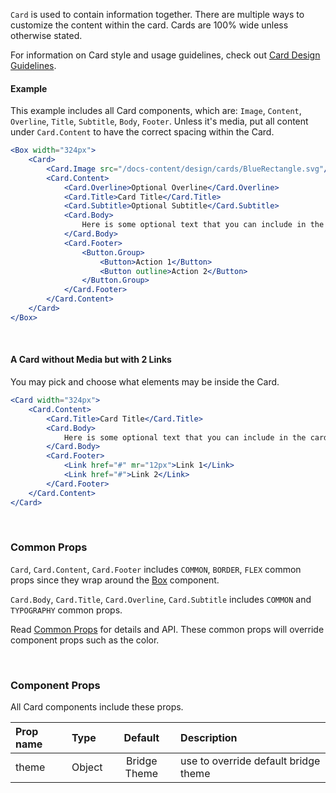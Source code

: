 


`Card` is used to contain information together. There are multiple ways to customize the content within the card. Cards are 100% wide unless otherwise stated.

For information on Card style and usage guidelines, check out [Card Design Guidelines](/design/card).

#### Example

This example includes all Card components, which are: `Image`, `Content`, `Overline`, `Title`, `Subtitle`, `Body`, `Footer`. Unless it's media, put all content under `Card.Content` to have the correct spacing within the Card.

```jsx live
<Box width="324px">
    <Card>
        <Card.Image src="/docs-content/design/cards/BlueRectangle.svg"/>
        <Card.Content>
            <Card.Overline>Optional Overline</Card.Overline>
            <Card.Title>Card Title</Card.Title>
            <Card.Subtitle>Optional Subtitle</Card.Subtitle>
            <Card.Body>
                Here is some optional text that you can include in the card’s body so you can learn more about what the card is supposed to be for.
            </Card.Body>
            <Card.Footer>
                <Button.Group>
                    <Button>Action 1</Button>
                    <Button outline>Action 2</Button>
                </Button.Group>
            </Card.Footer>
        </Card.Content>
    </Card>
</Box>
```

<br/>

#### A Card without Media but with 2 Links

You may pick and choose what elements may be inside the Card. 
```jsx live
<Card width="324px">
    <Card.Content>
        <Card.Title>Card Title</Card.Title>
        <Card.Body>
            Here is some optional text that you can include in the card’s body so you can learn more about what the card is supposed to be for.
        </Card.Body>
        <Card.Footer>
            <Link href="#" mr="12px">Link 1</Link>
            <Link href="#">Link 2</Link>
        </Card.Footer>
    </Card.Content>
</Card>
```

<br/>


### Common Props
`Card`, `Card.Content`, `Card.Footer` includes `COMMON`, `BORDER`, `FLEX` common props since they wrap around the [Box](/components/box) component.

`Card.Body`, `Card.Title`, `Card.Overline`, `Card.Subtitle` includes `COMMON` and `TYPOGRAPHY` common props.

Read [Common Props](/components/common-props) for details and API. These common props will override component props such as the color.

<br/>

### Component Props
All Card components include these props.

| Prop name | Type | Default | Description |
| :- | :- | :-: | :- |
| theme | Object | Bridge Theme | use to override default bridge theme |